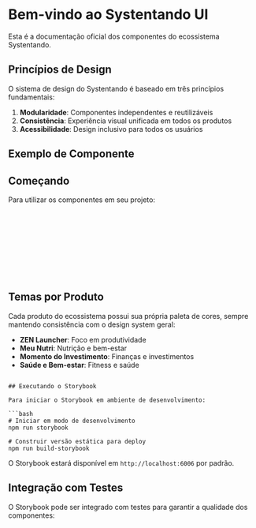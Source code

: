 
<Meta title="Introduction/Getting Started" />

# Bem-vindo ao Systentando UI

Esta é a documentação oficial dos componentes do ecossistema Systentando.

## Princípios de Design

O sistema de design do Systentando é baseado em três princípios fundamentais:

1. **Modularidade**: Componentes independentes e reutilizáveis
2. **Consistência**: Experiência visual unificada em todos os produtos
3. **Acessibilidade**: Design inclusivo para todos os usuários

## Exemplo de Componente

<Canvas of={ButtonStories.Primary} />

## Começando

Para utilizar os componentes em seu projeto:

```jsx
import { Button } from '@systentando/ui';

function MyComponent() {
  return (
    <div>
      <Button primary label="Clique-me" onClick={() => console.log('Clicado!')} />
    </div>
  );
}
```

## Temas por Produto

Cada produto do ecossistema possui sua própria paleta de cores, sempre mantendo consistência com o design system geral:

- **ZEN Launcher**: Foco em produtividade
- **Meu Nutri**: Nutrição e bem-estar
- **Momento do Investimento**: Finanças e investimentos
- **Saúde e Bem-estar**: Fitness e saúde

```

## Executando o Storybook

Para iniciar o Storybook em ambiente de desenvolvimento:

```bash
# Iniciar em modo de desenvolvimento
npm run storybook

# Construir versão estática para deploy
npm run build-storybook
```

O Storybook estará disponível em `http://localhost:6006` por padrão.

## Integração com Testes

O Storybook pode ser integrado com testes para garantir a qualidade dos componentes:
